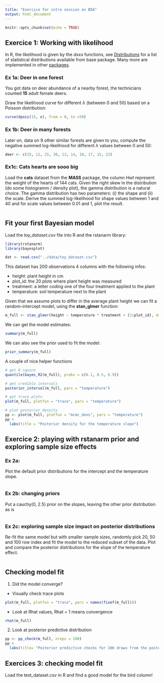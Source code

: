 ```yaml
---
title: "Exercice for intro session on BDA"
output: html_document
---
```


```r
knitr::opts_chunk$set(echo = TRUE)
```

## Exercice 1: Working with likelihood

In R, the likelihood is given by the *dxxx* functions, see [Distributions](https://stat.ethz.ch/R-manual/R-devel/library/stats/html/Distributions.html) for a list of statistical distributions available from base package. Many more are implemented in other [packages](https://cran.r-project.org/web/views/Distributions.html).

### Ex 1a: Deer in one forest

You got data on deer abundance of a nearby forest, the technicians counted **15** adult female deers. 

Draw the likelihood curve for different $\lambda$ (between 0 and 50) based on a Poisson distribution: 

```r
curve(dpois(15, x), from = 0, to =50)
```

### Ex 1b: Deer in many forests

Later on, data on 9 other similar forests are given to you, compute the negative summed log-likelihood for different $\lambda$ values between 0 and 50:

```r
deer <- c(15, 12, 25, 30, 13, 14, 10, 17, 15, 22)


```

### Ex1c: Cats hearts are sooo big

Load the **cats** dataset from the **MASS** package, the column *Hwt* represent the weight of the hearts of 144 cats. Given the right skew in the distribution (do some histogramm / density plot), the gamma distribution is a natural choice. The gamma distribution has two parameters: (i) the shape and (ii) the scale. Derive the summed log-likelihood for shape values between 1 and 40 and for scale values between 0.01 and 1, plot the result.

```r

```



## Fit your first Bayesian model

Load the _toy_dataset.csv_ file into R and the rstanarm library:

```r
library(rstanarm)
library(bayesplot)

dat <- read.csv("../data/toy_dataset.csv")

```

This dataset has 200 observations 4 columns with the following infos:

* height: plant height in cm
* plot_id: the 20 plots where plant height was measured
* treatment: a letter coding one of the four treatment applied to the plant
* temperature: soil temperature next to the plant

Given that we assume plots to differ in the average plant height we can fit a random-intercept model, using the **stan_glmer** function:

```r
m_full <- stan_glmer(height ~ temperature * treatment + (1|plot_id), data = dat)
```

We can get the model estimates:

```r
summary(m_full)
```

We can also see the prior used to fit the model:

```r
prior_summary(m_full)
```

A couple of nice helper functions

```r
# get R square
quantile(bayes_R2(m_full), probs = c(0.1, 0.5, 0.9))

# get credible intervals
posterior_interval(m_full, pars = "temperature")

# get trace plots
plot(m_full, plotfun = "trace", pars = "temperature")

# plot posterior density
pp <- plot(m_full, plotfun = "mcmc_dens", pars = "temperature")
pp + 
  labs(title = "Posterior density for the temperature slope")

```


## Exercice 2: playing with rstanarm prior and exploring sample size effects

### Ex 2a:

Plot the default prior distributions for the intercept and the temperature slope.

```r

```

### Ex 2b: changing priors

Put a cauchy(0, 2.5) prior on the slopes, leaving the other prior distribution as is

```r

```


### Ex 2c: exploring sample size impact on posterior distributions

Re-fit the same model but with smaller sample sizes, randomly pick 20, 50 and 100 row index and fit the model to the reduced subset of the data. Plot and compare the posterior distributions for the slope of the temperature effect. 

```r

```


## Checking model fit

1. Did the model converge?

  * Visually check trace plots
  
  
```r
plot(m_full, plotfun = "trace", pars = names(fixef(m_full)))
```
  
  * Look at Rhat values, Rhat = 1 means convergence
  
```r
rhat(m_full)
```

2. Look at posterior predictive distribution

```r
pp <- pp_check(m_full, nreps = 100)
pp +
  labs(title= "Posterior predictive checks for 100 draws from the posterior distribution")

```

## Exercices 3: checking model fit

Load the test_dataset.csv in R and find a good model for the bird column!

```r

```

